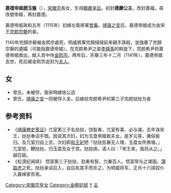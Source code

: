{{東亞女性歷史人物
| 名稱=嘉德帝姬
| 身份=[[宋朝|宋朝]]公主，金朝妃嬪
| 畫像=
| 說明=
| 姓名=趙玉盤
| 封爵=[[公主|公主]]，[[帝姬|帝姬]]
| 位號=
| 封號=德慶公主、嘉福公主，嘉德帝姬
| 出生年=1100年
| 逝世年=1141年
| 諡號=
| 女=曾氏，曾氏
| 父親=[[宋徽宗|宋徽宗]]
| 夫=曾夤
| 母親=[[顯肅皇后|顯肅皇后]]
|}}

'''嘉德帝姬趙玉盤'''（{{bd|1100年||1141年||catIdx=Z}}），[[宋徽宗|宋徽宗]]長女，生母[[顯肅皇后|顯肅皇后]]。初封'''德慶公主'''，改封嘉福，尋改號帝姬，再封嘉德。

嘉德帝姬政和五年（1115年）初嫁左衛將軍[[曾夤|曾夤]]。[[靖康之变|靖康之变]]后，嘉德帝姬成为金宋王[[完颜宗磐|完颜宗磐]]的妾。

1140年完顏宗磐被金熙宗處死，明威將軍完顏撻撻前來親手誅殺，並強暴了完顏宗磐的遺孀（可能指嘉德帝姬）。在完颜希尹之妾[[李舜英|李舜英]]的斡旋下，完颜希尹将嘉德帝姬救出，献入宫中侍[[金熙宗|金熙宗]]。两年后，天眷三年十二月（1141年），嘉德帝姬去世，死后被金熙宗追封为[[夫人|夫人]]。

==女==
*曾氏，未被俘，南宋時嫁徐公选
*曾氏，[[靖康之变|靖康之变]]一同被俘入金，后嫁给完颜希尹的第三子完颜挞挞为妾

==参考资料==
*《[[靖康稗史笺证|靖康稗史笺证]]》兀室第三子名挞挞，饶智勇，兀室有事，必与谋。去年诛宋王，挞挞奉诏手戮。因说其次妇，妇为玉盘帝姬故夫女。是岁元宵，循俗偷归。及兀室归自上京，次妇即[[李舜英|和王妃]]愬「挞挞狂暴无人理，玉盘女所弗堪。」兀室怒，鞭挞挞，归玉盘及女于宫。挞挞病，语人曰：「宋王来，我将从之。」越日毙。
*《松漠纪闻续》 悟室第三子挞挞，劲勇有智，力兼百人。悟室常与之谋国。[[完颜宗磐|蒲路虎]]之死，挞挞承诏召入，自后执其手而杀之，为明威将军，正月十六挟奴仆入寡婶家烝焉。
[[Category:宋徽宗皇女|Category:宋徽宗皇女]]
[[Category:金朝妃嫔|Category:金朝妃嫔]]
[[Category:赵姓|Y]]
[[Category:靖康之变被俘者|主]]